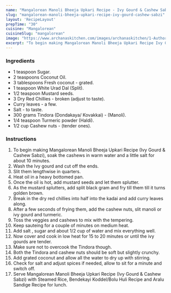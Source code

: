 ---
name: "Mangalorean Manoli Bheeja Upkari Recipe - Ivy Gourd & Cashew Sabzi"
slug: "mangalorean-manoli-bheeja-upkari-recipe-ivy-gourd-cashew-sabzi"
layout: 'RecipeLayout'
prepTime: "30"
cuisine: "Mangalorean"
cuisineSlug: "mangalorean"
image: "https://www.archanaskitchen.com/images/archanaskitchen/1-Author/Smitha-Kalluraya/Mangalorean_Manoli_Bheeja_Upkari_Sukka__Ivy_Gourd__Cashew_Dry.jpg"
excerpt: "To begin making Mangalorean Manoli Bheeja Upkari Recipe Ivy Gourd  Cashew Sabzi, soak the cashews in warm water and a little salt for about 10 minutes"
---

### Ingredients

- 1 teaspoon Sugar.
- 2 teaspoons Coconut Oil.
- 3 tablespoons Fresh coconut - grated.
- 1 teaspoon White Urad Dal (Split).
- 1/2 teaspoon Mustard seeds.
- 3 Dry Red Chillies - broken (adjust to taste).
- Curry leaves - a few.
- Salt - to taste.
- 300 grams Tindora (Dondakaya/ Kovakkai) - (Manoli).
- 1/4 teaspoon Turmeric powder (Haldi).
- 1/2 cup Cashew nuts - (tender ones).

### Instructions

1. To begin making Mangalorean Manoli Bheeja Upkari Recipe (Ivy Gourd & Cashew Sabzi), soak the cashews in warm water and a little salt for about 10 minutes.
1. Wash the Ivy gourd and cut off the ends.
1. Slit them lengthwise in quarters.
1. Heat oil in a heavy bottomed pan.
1. Once the oil is hot, add mustard seeds and let them splutter.
1. As the mustard splutters, add split black gram and fry till them till it turns golden brown.
1. Break in the dry red chillies into half into the kadai and add curry leaves along.
1. After a few seconds of frying them, add the cashew nuts, slit manoli or ivy gourd and turmeric.
1. Toss the veggies and cashews to mix with the tempering.
1. Keep sauteing for a couple of minutes on medium heat.
1. Add salt , sugar  and about 1/2 cup of water and mix everything well.
1. Now cover and cook in low heat for 15 to 20 minutes or until the ivy gourds are tender.
1. Make sure not to overcook the Tindora though.
1. Both the Tindora and cashew nuts should be soft but slightly crunchy.
1. Add grated coconut and allow all the water to dry up with stirring.
1. Check for salt and adjust spices if needed, allow to sit for a minute and switch off.
1. Serve Mangalorean Manoli Bheeja Upkari Recipe (Ivy Gourd & Cashew Sabzi) with Steamed Rice, Bendekayi Koddel/Bolu Huli Recipe and Aralu Sandige Recipe for lunch.
